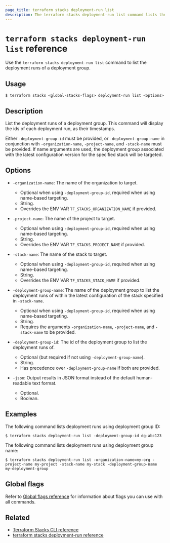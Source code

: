 ```yaml
---
page_title: terraform stacks deployment-run list
description: The terraform stacks deployment-run list command lists the deployment runs of a deployment group.
---
```


# `terraform stacks deployment-run list` reference

Use the `terraform stacks deployment-run list` command to list the deployment runs of a deployment group.

## Usage

```shell-session
$ terraform stacks <global-stacks-flags> deployment-run list <options>
```

## Description

List the deployment runs of a deployment group. This command will display the ids of each deployment run, as their timestamps.

Either `-deployment-group-id` must be provided, or `-deployment-group-name` in conjunction with `-organization-name`, `-project-name`, and `-stack-name` must be provided. If name arguments are used, the deployment group associated with the latest configuration version for the specified stack will be targeted.

## Options

- `-organization-name`: The name of the organization to target.
  - Optional when using `-deployment-group-id`, required when using name-based targeting.
  - String.
  - Overrides the ENV VAR `TF_STACKS_ORGANIZATION_NAME` if provided.

- `-project-name`: The name of the project to target.
  - Optional when using `-deployment-group-id`, required when using name-based targeting.
  - String.
  - Overrides the ENV VAR `TF_STACKS_PROJECT_NAME` if provided.

- `-stack-name`: The name of the stack to target.
  - Optional when using `-deployment-group-id`, required when using name-based targeting.
  - String.
  - Overrides the ENV VAR `TF_STACKS_STACK_NAME` if provided.

- `-deployment-group-name`: The name of the deployment group to list the deployment runs of within the latest configuration of the stack specified in `-stack-name`.
  - Optional when using `-deployment-group-id`, required when using name-based targeting.
  - String.
  - Requires the arguments `-organization-name`, `-project-name`, and `-stack-name` to be provided.

- `-deployment-group-id`: The id of the deployment group to list the deployment runs of.
  - Optional (but required if not using `-deployment-group-name`).
  - String.
  - Has precedence over `-deployment-group-name` if both are provided.

- `-json`: Output results in JSON format instead of the default human-readable text format.
  - Optional.
  - Boolean.

## Examples

The following command lists deployment runs using deployment group ID:

```shell-session
$ terraform stacks deployment-run list -deployment-group-id dg-abc123
```

The following command lists deployment runs using deployment group name:

```shell-session
$ terraform stacks deployment-run list -organization-name=my-org -project-name my-project -stack-name my-stack -deployment-group-name my-deployment-group
```

## Global flags

Refer to [Global flags reference](/terraform/cli/commands/stacks/global-flags) for information about flags you can use with all commands.

## Related

- [Terraform Stacks CLI reference](/terraform/cli/commands/stacks)
- [terraform stacks deployment-run reference](terraform/cli/commands/stacks/deployment-run)

